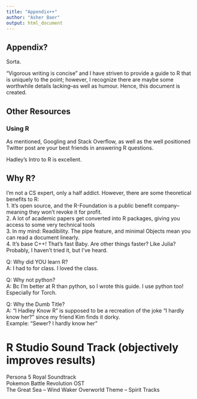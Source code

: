 ---
title: "Appendix++"
author: "Asher Baer"
output: html_document
---
## Appendix? 
Sorta.    
   
"Vigorous writing is concise" and I have striven to provide a guide to R that is uniquely to the point;
however, I recognize there are maybe some worthwhile details lacking--as well as humour.
Hence, this document is created.

## Other Resources

### Using R 
As mentioned, Googling and Stack Overflow, as well as the well positioned Twitter post are your best 
friends in answering R questions.   

Hadley's Intro to R is excellent.   

## Why R?

I'm not a CS expert, only a half addict. However, there are some theoretical benefits to R:    
1. It's open source, and the R-Foundation is a public benefit company--meaning they won't revoke it for profit.    
2. A lot of academic papers get converted into R packages, giving you access to some very technical tools    
3. In my mind: Readibility. The pipe feature, and minimal Objects mean you can read a document linearly.    
4. It's base C++! That's fast Baby. Are other things faster? Like Julia? Probably, I haven't tried it, but I've heard. 

Q: Why did YOU learn R?   
A: I had to for class. I loved the class.   
    
Q: Why not python?   
A: Bc I'm better at R than python, so I wrote this guide. I use python too! Especially for Torch.

Q: Why the Dumb Title?    
A: "I Hadley Know R" is supposed to be a recreation of the joke "I hardly know her?" since my friend Kim finds it dorky.   
Example: "Sewer? I hardly know her"   

# R Studio Sound Track (objectively improves results)

Persona 5 Royal Soundtrack   
Pokemon Battle Revolution OST   
The Great Sea -- Wind Waker 
Overworld Theme -- Spirit Tracks